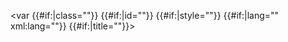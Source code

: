 <var {{#if:{{{class|}}}|class="{{{class}}}"}} {{#if:{{{id|}}}|id="{{{id}}}"}} {{#if:{{{style|}}}|style="{{{style}}}"}} {{#if:{{{lang|}}}|lang="{{{lang}}}" xml:lang="{{{lang}}}"}} {{#if:{{{title|}}}|title="{{{title}}}"}}>{{{1}}}</var><noinclude>
<!--Categories and interwikis go near the bottom of the /doc page.-->
{{Documentation}}
</noinclude>